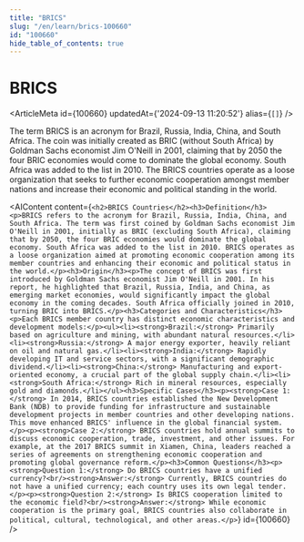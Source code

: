 ```yaml
---
title: "BRICS"
slug: "/en/learn/brics-100660"
id: "100660"
hide_table_of_contents: true
---
```



# BRICS

<ArticleMeta id={100660} updatedAt={'2024-09-13 11:20:52'} alias={`[]`} />
<div className='border-solid border-b border-t-0 my-4 border-[var(--ifm-color-gray-300)]' />

The term BRICS is an acronym for Brazil, Russia, India, China, and South Africa. The coin was initially created as BRIC (without South Africa) by Goldman Sachs economist Jim O'Neill in 2001, claiming that by 2050 the four BRIC economies would come to dominate the global economy. South Africa was added to the list in 2010. The BRICS countries operate as a loose organization that seeks to further economic cooperation amongst member nations and increase their economic and political standing in the world.

<AIContent content={`<h2>BRICS Countries</h2><h3>Definition</h3><p>BRICS refers to the acronym for Brazil, Russia, India, China, and South Africa. The term was first coined by Goldman Sachs economist Jim O'Neill in 2001, initially as BRIC (excluding South Africa), claiming that by 2050, the four BRIC economies would dominate the global economy. South Africa was added to the list in 2010. BRICS operates as a loose organization aimed at promoting economic cooperation among its member countries and enhancing their economic and political status in the world.</p><h3>Origin</h3><p>The concept of BRICS was first introduced by Goldman Sachs economist Jim O'Neill in 2001. In his report, he highlighted that Brazil, Russia, India, and China, as emerging market economies, would significantly impact the global economy in the coming decades. South Africa officially joined in 2010, turning BRIC into BRICS.</p><h3>Categories and Characteristics</h3><p>Each BRICS member country has distinct economic characteristics and development models:</p><ul><li><strong>Brazil:</strong> Primarily based on agriculture and mining, with abundant natural resources.</li><li><strong>Russia:</strong> A major energy exporter, heavily reliant on oil and natural gas.</li><li><strong>India:</strong> Rapidly developing IT and service sectors, with a significant demographic dividend.</li><li><strong>China:</strong> Manufacturing and export-oriented economy, a crucial part of the global supply chain.</li><li><strong>South Africa:</strong> Rich in mineral resources, especially gold and diamonds.</li></ul><h3>Specific Cases</h3><p><strong>Case 1:</strong> In 2014, BRICS countries established the New Development Bank (NDB) to provide funding for infrastructure and sustainable development projects in member countries and other developing nations. This move enhanced BRICS' influence in the global financial system.</p><p><strong>Case 2:</strong> BRICS countries hold annual summits to discuss economic cooperation, trade, investment, and other issues. For example, at the 2017 BRICS summit in Xiamen, China, leaders reached a series of agreements on strengthening economic cooperation and promoting global governance reform.</p><h3>Common Questions</h3><p><strong>Question 1:</strong> Do BRICS countries have a unified currency?<br/><strong>Answer:</strong> Currently, BRICS countries do not have a unified currency; each country uses its own legal tender.</p><p><strong>Question 2:</strong> Is BRICS cooperation limited to the economic field?<br/><strong>Answer:</strong> While economic cooperation is the primary goal, BRICS countries also collaborate in political, cultural, technological, and other areas.</p>`} id={100660} />
